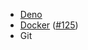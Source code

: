 - [Deno](https://docs.deno.com/runtime/manual/getting_started/installation)
- [Docker](https://docs.docker.com/get-docker/) ([#125](https://github.com/rivet-gg/opengb/issues/125))
- Git

